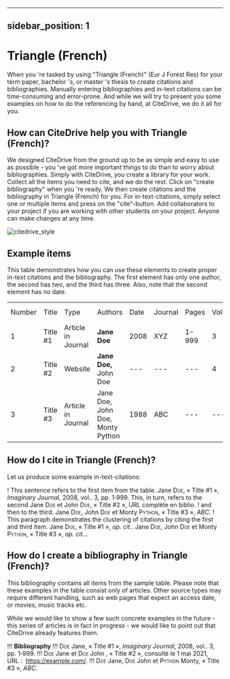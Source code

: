 
---
sidebar_position: 1
---

# Triangle (French)

When you 're tasked by using "Triangle (French)" (Eur J Forest Res) for your term paper, bachelor 's, or master 's thesis to create citations and bibliographies.
Manually entering bibliographies and in-text citations can be time-consuming and error-prone. And while we will try to present you some examples on how to do the referencing by hand, at CiteDrive, we do it all for you.

<!---
## About  Triangle (French)

* Title: Triangle (French)
* Short Title (Id): Eur J Forest Res)
* Authors: Triangle (French)
* Download: Triangle (French)
 --->

## How can CiteDrive help you with Triangle (French)?

We designed CiteDrive from the ground up to be as simple and easy to use as possible - you 've got more important things to do than to worry about bibliographies. Simply with CiteDrive, you create a library for your work. Collect all the items you need to cite, and we do the rest. Click on "create bibliography" when you 're ready. We then create citations and the bibliography in Triangle (French) for you. For in-text-citations, simply select one or multiple items and press on the "cite"-button. Add collaborators to your project if you are working with other students on your project. Anyone can make changes at any time.


![citedrive_style](images/triangle-french.svg "Choose Triangle (French) in the CiteDrive App")


## Example items

This table demonstrates how you can use these elements to create proper in-text citations and the bibliography. The first element has only one author, the second has two, and the third has three. Also, note that the second element has no date.


<table>
  <tr>
   <td>Number
   </td>
   <td>Title
   </td>
   <td>Type
   </td>
   <td>Authors
   </td>
   <td>Date
   </td>
   <td>Journal
   </td>
   <td>Pages
   </td>
   <td>Volume
   </td>
   <td>Issue
   </td>
   <td>Access Date
   </td>
  </tr>
  <tr>
   <td>1
   </td>
   <td>Title #1
   </td>
   <td>Article in Journal
   </td>
   <td><strong>Jane Doe</strong>
   </td>
   <td>2008
   </td>
   <td>XYZ
   </td>
   <td>1-999
   </td>
   <td>3
   </td>
   <td>2
   </td>
   <td>--
   </td>
  </tr>
  <tr>
   <td>
2
   </td>
   <td>Title #2
   </td>
   <td>Website
   </td>
   <td><strong>Jane Doe, </strong>John Doe
   </td>
   <td>---
   </td>
   <td>---
   </td>
   <td>---
   </td>
   <td>4
   </td>
   <td>---
   </td>
   <td>2020-05-01
   </td>
  </tr>
  <tr>
   <td>3
   </td>
   <td>Title #3
   </td>
   <td>Article in Journal
   </td>
   <td>Jane Doe, John Doe, Monty Python
   </td>
   <td>1988
   </td>
   <td>ABC
   </td>
   <td>---
   </td>
   <td>---
   </td>
   <td>16
   </td>
   <td>---
   </td>
  </tr>
</table>



## How do I cite in  Triangle (French)?

Let us produce some example in-text-citations:

! This sentence refers to the first item from the table. Jane <span style="font-variant:small-caps;">Doe</span>, « Title #1 », <i>Imaginary Journal</i>, 2008, vol.. 3, pp. 1‑999. This, in turn, refers to the second Jane <span style="font-variant:small-caps;">Doe</span> et John  <span style="font-variant:small-caps;">Doe</span>, « Title #2 », URL complète en biblio.
! and then to the third.  Jane <span style="font-variant:small-caps;">Doe</span>, John <span style="font-variant:small-caps;">Doe</span> et Monty <span style="font-variant:small-caps;">Python</span>, « Title #3 », <i>ABC</i>.
! This paragraph demonstrates the clustering of citations by citing the first and third item. Jane <span style="font-variant:small-caps;">Doe</span>, « Title #1 », <i>op. cit.</i>. Jane <span style="font-variant:small-caps;">Doe</span>, John <span style="font-variant:small-caps;">Doe</span> et Monty <span style="font-variant:small-caps;">Python</span>, « Title #3 », <i>op. cit.</i>..



## How do I create a bibliography in Triangle (French)?

This bibliography contains all items from the sample table. Please note that these examples in the table consist only of articles. Other source types may require different handling, such as web pages that expect an access date, or movies, music tracks etc.

While we would like to show a few such concrete examples in the future - this series of articles is in fact in progress - we would like to point out that CiteDrive already features them.


!!! **Bibliography**
!!! <span style="font-variant:small-caps;">Doe</span> Jane, « Title #1 », <i>Imaginary Journal</i>, 2008, vol.. 3, pp. 1‑999.
!!! <span style="font-variant:small-caps;">Doe</span> Jane et <span style="font-variant:small-caps;">Doe</span> John , « Title #2 », consulté le 1 mai 2021,  URL :  https://example.com/.
!!! <span style="font-variant:small-caps;">Doe</span> Jane, <span style="font-variant:small-caps;">Doe</span> John et <span style="font-variant:small-caps;">Python</span> Monty, « Title #3 », <i>ABC</i>.


```
        